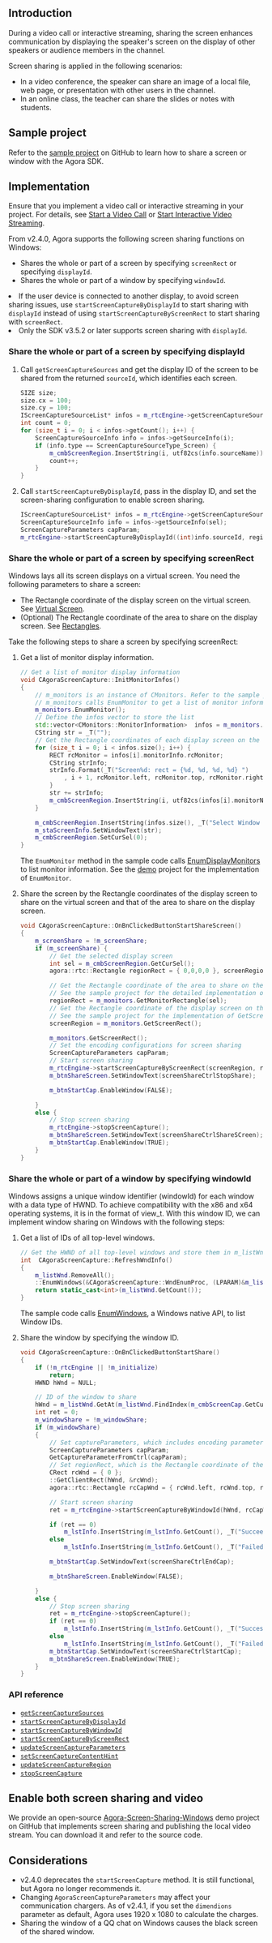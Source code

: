 <PlatformWrapper platform="windows-cpp">

## Introduction

During a video call or interactive streaming, sharing the screen enhances communication by displaying the speaker's screen on the display of other speakers or audience members in the channel.

Screen sharing is applied in the following scenarios:

- In a video conference, the speaker can share an image of a local file, web page, or presentation with other users in the channel.
- In an online class, the teacher can share the slides or notes with students.

## Sample project

Refer to the [sample project](https://github.com/AgoraIO/API-Examples/tree/master/windows/APIExample/APIExample/Advanced/ScreenShare) on GitHub to learn how to share a screen or window with the Agora SDK.

## Implementation

Ensure that you implement a video call or interactive streaming in your project. For details, see [Start a Video Call](/3.x/video-calling/quickstart-guide/get-started-sdk) or [Start Interactive Video Streaming](../quickstart-guide/start-video-streaming).

From v2.4.0, Agora supports the following screen sharing functions on Windows:

- Shares the whole or part of a screen by specifying `screenRect` or specifying `displayId`.
- Shares the whole or part of a window by specifying `windowId`.

<div class="alert note"><li>If the user device is connected to another display, to avoid screen sharing issues, use <code>startScreenCaptureByDisplayId</code> to start sharing with <code>displayId</code> instead of using <code>startScreenCaptureByScreenRect</code> to start sharing with <code>screenRect</code>.</li><li>Only the SDK v3.5.2 or later supports screen sharing with <code>displayId</code>.</li></div>

### Share the whole or part of a screen by specifying displayId

1. Call `getScreenCaptureSources` and get the display ID of the screen to be shared from the returned `sourceId`, which identifies each screen.

    ```cpp
    SIZE size;
    size.cx = 100;
    size.cy = 100;
    IScreenCaptureSourceList* infos = m_rtcEngine->getScreenCaptureSources(size, size, true);
    int count = 0;
    for (size_t i = 0; i < infos->getCount(); i++) {
    	ScreenCaptureSourceInfo info = infos->getSourceInfo(i);
    	if (info.type == ScreenCaptureSourceType_Screen) {
    		m_cmbScreenRegion.InsertString(i, utf82cs(info.sourceName));
    		count++;
    	}
    }
    ```

2. Call `startScreenCaptureByDisplayId`, pass in the display ID, and set the screen-sharing configuration to enable screen sharing.

    ```cpp
    IScreenCaptureSourceList* infos = m_rtcEngine->getScreenCaptureSources(size, size, true);
    ScreenCaptureSourceInfo info = infos->getSourceInfo(sel);
    ScreenCaptureParameters capParam;
    m_rtcEngine->startScreenCaptureByDisplayId((int)info.sourceId, regionRect, capParam);
    ```


### Share the whole or part of a screen by specifying screenRect

Windows lays all its screen displays on a virtual screen. You need the following parameters to share a screen:

- The Rectangle coordinate of the display screen on the virtual screen. See [Virtual Screen](https://docs.microsoft.com/en-us/windows/win32/gdi/the-virtual-screen).
- (Optional) The Rectangle coordinate of the area to share on the display screen. See [Rectangles](https://docs.microsoft.com/en-us/windows/win32/gdi/about-rectangles).

Take the following steps to share a screen by specifying screenRect:

1. Get a list of monitor display information.

    ```cpp
    // Get a list of monitor display information
    void CAgoraScreenCapture::InitMonitorInfos()
    {
        // m_monitors is an instance of CMonitors. Refer to the sample project for the implementation of the CMonitors class
        // m_monitors calls EnumMonitor to get a list of monitor information
        m_monitors.EnumMonitor();
        // Define the infos vector to store the list
        std::vector<CMonitors::MonitorInformation>  infos = m_monitors.GetMonitors();
        CString str = _T("");
        // Get the Rectangle coordinates of each display screen on the virtual screen
        for (size_t i = 0; i < infos.size(); i++) {
            RECT rcMonitor = infos[i].monitorInfo.rcMonitor;
            CString strInfo;
            strInfo.Format(_T("Screen%d: rect = {%d, %d, %d, %d} ")
                , i + 1, rcMonitor.left, rcMonitor.top, rcMonitor.right, rcMonitor.bottom);
            }
            str += strInfo;
            m_cmbScreenRegion.InsertString(i, utf82cs(infos[i].monitorName));
        }

        m_cmbScreenRegion.InsertString(infos.size(), _T("Select Window Hwnd Rect Area"));
        m_staScreenInfo.SetWindowText(str);
        m_cmbScreenRegion.SetCurSel(0);
    }
    ```

    <div class="alert info">The <code>EnumMonitor</code> method in the sample code calls <a href="https://docs.microsoft.com/en-us/windows/win32/api/winuser/nf-winuser-enumdisplaymonitors">EnumDisplayMonitors</a> to list monitor information. See the <a href="https://github.com/AgoraIO/API-Examples/tree/master/windows/APIExample">demo</a> project for the implementation of <code>EnumMonitor</code>.</div>

2. Share the screen by the Rectangle coordinates of the display screen to share on the virtual screen and that of the area to share on the display screen.

    ```cpp
    void CAgoraScreenCapture::OnBnClickedButtonStartShareScreen()
    {
        m_screenShare = !m_screenShare;
        if (m_screenShare) {
            // Get the selected display screen
            int sel = m_cmbScreenRegion.GetCurSel();
            agora::rtc::Rectangle regionRect = { 0,0,0,0 }, screenRegion = {0,0,0,0};

            // Get the Rectangle coordinate of the area to share on the display screen.
            // See the sample project for the detailed implementation of GetMonitorRectangle
            regionRect = m_monitors.GetMonitorRectangle(sel);
            // Get the Rectangle coordinate of the display screen on the virtual screen.
            // See the sample project for the implementation of GetScreenRect
            screenRegion = m_monitors.GetScreenRect();

            m_monitors.GetScreenRect();
            // Set the encoding configurations for screen sharing
            ScreenCaptureParameters capParam;
            // Start screen sharing
            m_rtcEngine->startScreenCaptureByScreenRect(screenRegion, regionRect, capParam);
            m_btnShareScreen.SetWindowText(screenShareCtrlStopShare);

            m_btnStartCap.EnableWindow(FALSE);

        }
        else {
            // Stop screen sharing
            m_rtcEngine->stopScreenCapture();
            m_btnShareScreen.SetWindowText(screenShareCtrlShareSCreen);
            m_btnStartCap.EnableWindow(TRUE);
        }
    }
    ```

### Share the whole or part of a window by specifying windowId

Windows assigns a unique window identifier (windowId) for each window with a data type of HWND. To achieve compatibility with the x86 and x64 operating systems, it is in the format of view_t. With this window ID, we can implement window sharing on Windows with the following steps:

1. Get a list of IDs of all top-level windows.

    ```cpp
    // Get the HWND of all top-level windows and store them in m_listWnd
    int  CAgoraScreenCapture::RefreshWndInfo()
    {
        m_listWnd.RemoveAll();
        ::EnumWindows(&CAgoraScreenCapture::WndEnumProc, (LPARAM)&m_listWnd);
        return static_cast<int>(m_listWnd.GetCount());
    }
    ```

    <div class="alert info">The sample code calls <a href="https://docs.microsoft.com/en-us/windows/win32/api/winuser/nf-winuser-enumwindows">EnumWindows</a>, a Windows native API, to list Window IDs.</div>

2. Share the window by specifying the window ID.

    ```cpp
    void CAgoraScreenCapture::OnBnClickedButtonStartShare()
    {
        if (!m_rtcEngine || !m_initialize)
            return;
        HWND hWnd = NULL;

        // ID of the window to share
        hWnd = m_listWnd.GetAt(m_listWnd.FindIndex(m_cmbScreenCap.GetCurSel()));
        int ret = 0;
        m_windowShare = !m_windowShare;
        if (m_windowShare)
        {
            // Set captureParameters, which includes encoding parameters for screen sharing
            ScreenCaptureParameters capParam;
            GetCaptureParameterFromCtrl(capParam);
            // Set regionRect, which is the Rectangle coordinate of the area to share on the display window
            CRect rcWnd = { 0 };
            ::GetClientRect(hWnd, &rcWnd);
            agora::rtc::Rectangle rcCapWnd = { rcWnd.left, rcWnd.top, rcWnd.right - rcWnd.left, rcWnd.bottom - rcWnd.top };

            // Start screen sharing
            ret = m_rtcEngine->startScreenCaptureByWindowId(hWnd, rcCapWnd, capParam);

            if (ret == 0)
                m_lstInfo.InsertString(m_lstInfo.GetCount(), _T("Succees!"));
            else
                m_lstInfo.InsertString(m_lstInfo.GetCount(), _T("Failed!"));

            m_btnStartCap.SetWindowText(screenShareCtrlEndCap);

            m_btnShareScreen.EnableWindow(FALSE);

        }
        else {
            // Stop screen sharing
            ret = m_rtcEngine->stopScreenCapture();
            if (ret == 0)
                m_lstInfo.InsertString(m_lstInfo.GetCount(), _T("Success!"));
            else
                m_lstInfo.InsertString(m_lstInfo.GetCount(), _T("Failed!"));
            m_btnStartCap.SetWindowText(screenShareCtrlStartCap);
            m_btnShareScreen.EnableWindow(TRUE);
        }
    }
    ```


### API reference

* [`getScreenCaptureSources`](https://docs.agora.io/en/Interactive%20Broadcast/API%20Reference/cpp/classagora_1_1rtc_1_1_i_rtc_engine.html#a4a10df119b0ff199e677f94aef2411a9)
* [`startScreenCaptureByDisplayId`](https://docs.agora.io/en/Interactive%20Broadcast/API%20Reference/cpp/classagora_1_1rtc_1_1_i_rtc_engine.html#a4fe820ff5b886636494404fc7ed4ee0d)
* [`startScreenCaptureByWindowId`](https://docs.agora.io/en/Interactive%20Broadcast/API%20Reference/cpp/classagora_1_1rtc_1_1_i_rtc_engine.html#add5ba807256e8e4469a512be14e10e52)
* [`startScreenCaptureByScreenRect`](https://docs.agora.io/en/Interactive%20Broadcast/API%20Reference/cpp/classagora_1_1rtc_1_1_i_rtc_engine.html#a41893fe9a0ca49c054bf6dbd7d9d68f5)
* [`updateScreenCaptureParameters`](https://docs.agora.io/en/Interactive%20Broadcast/API%20Reference/cpp/classagora_1_1rtc_1_1_i_rtc_engine.html#ad680e114ba3b8a0012454af6867c7498)
* [`setScreenCaptureContentHint`](https://docs.agora.io/en/Interactive%20Broadcast/API%20Reference/cpp/classagora_1_1rtc_1_1_i_rtc_engine.html#aff9003c492450dbd8c3f3b9835186c95)
* [`updateScreenCaptureRegion`](https://docs.agora.io/en/Interactive%20Broadcast/API%20Reference/cpp/classagora_1_1rtc_1_1_i_rtc_engine.html#ae2ab9c3ff28b64c601f938ab45644586)
* [`stopScreenCapture`](https://docs.agora.io/en/Interactive%20Broadcast/API%20Reference/cpp/classagora_1_1rtc_1_1_i_rtc_engine.html#a77412ab7c8653289a28212e60bd00673)


## Enable both screen sharing and video

We provide an open-source [Agora-Screen-Sharing-Windows](https://github.com/AgoraIO/Advanced-Video/tree/master/Windows/Agora-Screen-Sharing-Windows) demo project on GitHub that implements screen sharing and publishing the local video stream. You can download it and refer to the source code.

## Considerations

- v2.4.0 deprecates the `startScreenCapture` method. It is still functional, but Agora no longer recommends it.
- Changing `AgoraScreenCaptureParameters` may affect your communication chargers. As of v2.4.1, if you set the `dimendions` parameter as default, Agora uses 1920 x 1080 to calculate the charges.
- Sharing the window of a QQ chat on Windows causes the black screen of the shared window.

</PlatformWrapper>